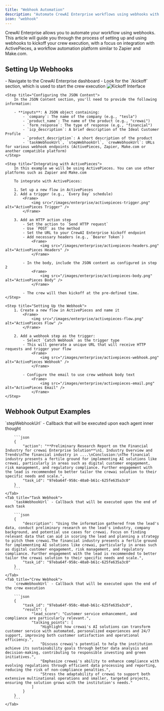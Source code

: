 ```yaml
---
title: "Webhook Automation"
description: "Automate CrewAI Enterprise workflows using webhooks with platforms like ActivePieces, Zapier, and Make.com"
icon: "webhook"
---
```


CrewAI Enterprise allows you to automate your workflow using webhooks. This article will guide you through the process of setting up and using webhooks to kickoff your crew execution, with a focus on integration with ActivePieces, a workflow automation platform similar to Zapier and Make.com.

## Setting Up Webhooks

<Steps>
    <Step title="Accessing the Kickoff Interface">
        - Navigate to the CrewAI Enterprise dashboard
        - Look for the `/kickoff` section, which is used to start the crew execution
            <Frame>
                <img src="/images/enterprise/kickoff-interface.png" alt="Kickoff Interface" />
            </Frame>
    </Step>

    <Step title="Configuring the JSON Content">
        In the JSON Content section, you'll need to provide the following information:

        - **inputs**: A JSON object containing:
            - `company`: The name of the company (e.g., "tesla")
            - `product_name`: The name of the product (e.g., "crewai")
            - `form_response`: The type of response (e.g., "financial")
            - `icp_description`: A brief description of the Ideal Customer Profile
            - `product_description`: A short description of the product
            - `taskWebhookUrl`, `stepWebhookUrl`, `crewWebhookUrl`: URLs for various webhook endpoints (ActivePieces, Zapier, Make.com or another compatible platform)
    </Step>

    <Step title="Integrating with ActivePieces">
        In this example we will be using ActivePieces. You can use other platforms such as Zapier and Make.com

        To integrate with ActivePieces:

        1. Set up a new flow in ActivePieces
        2. Add a trigger (e.g., `Every Day` schedule)
            <Frame>
                <img src="/images/enterprise/activepieces-trigger.png" alt="ActivePieces Trigger" />
            </Frame>

        3. Add an HTTP action step
            - Set the action to `Send HTTP request`
            - Use `POST` as the method
            - Set the URL to your CrewAI Enterprise kickoff endpoint
            - Add necessary headers (e.g., `Bearer Token`)
                <Frame>
                    <img src="/images/enterprise/activepieces-headers.png" alt="ActivePieces Headers" />
                </Frame>

            - In the body, include the JSON content as configured in step 2
                <Frame>
                    <img src="/images/enterprise/activepieces-body.png" alt="ActivePieces Body" />
                </Frame>

            - The crew will then kickoff at the pre-defined time.
    </Step>

    <Step title="Setting Up the Webhook">
        1. Create a new flow in ActivePieces and name it 
            <Frame>
                <img src="/images/enterprise/activepieces-flow.png" alt="ActivePieces Flow" />
            </Frame>

        2. Add a webhook step as the trigger:
            - Select `Catch Webhook` as the trigger type
            - This will generate a unique URL that will receive HTTP requests and trigger your flow
                <Frame>
                    <img src="/images/enterprise/activepieces-webhook.png" alt="ActivePieces Webhook" />
                </Frame>

            - Configure the email to use crew webhook body text
                <Frame>
                    <img src="/images/enterprise/activepieces-email.png" alt="ActivePieces Email" />
                </Frame>
    </Step>
</Steps>

## Webhook Output Examples

<Tabs>
    <Tab title="Step Webhook">
        `stepWebhookUrl` - Callback that will be executed upon each agent inner thought

        ```json
        {
            "action": "**Preliminary Research Report on the Financial Industry for crewai Enterprise Solution**\n1. Industry Overview and Trends\nThe financial industry in ....\nConclusion:\nThe financial industry presents a fertile ground for implementing AI solutions like crewai, particularly in areas such as digital customer engagement, risk management, and regulatory compliance. Further engagement with the lead is recommended to better tailor the crewai solution to their specific needs and scale.",
            "task_id": "97eba64f-958c-40a0-b61c-625fe635a3c0"
        }
        ```
    </Tab>
    <Tab title="Task Webhook">
        `taskWebhookUrl` - Callback that will be executed upon the end of each task

        ```json
        {
            "description": "Using the information gathered from the lead's data, conduct preliminary research on the lead's industry, company background, and potential use cases for crewai. Focus on finding relevant data that can aid in scoring the lead and planning a strategy to pitch them crewai.The financial industry presents a fertile ground for implementing AI solutions like crewai, particularly in areas such as digital customer engagement, risk management, and regulatory compliance. Further engagement with the lead is recommended to better tailor the crewai solution to their specific needs and scale.",
            "task_id": "97eba64f-958c-40a0-b61c-625fe635a3c0"
        }
        ```
    </Tab>
    <Tab title="Crew Webhook">
        `crewWebhookUrl` - Callback that will be executed upon the end of the crew execution

        ```json
        {
            "task_id": "97eba64f-958c-40a0-b61c-625fe635a3c0",
            "result": {
                "lead_score": "Customer service enhancement, and compliance are particularly relevant.",
                "talking_points": [
                    "Highlight how crewai's AI solutions can transform customer service with automated, personalized experiences and 24/7 support, improving both customer satisfaction and operational efficiency.",
                    "Discuss crewai's potential to help the institution achieve its sustainability goals through better data analysis and decision-making, contributing to responsible investing and green initiatives.",
                    "Emphasize crewai's ability to enhance compliance with evolving regulations through efficient data processing and reporting, reducing the risk of non-compliance penalties.",
                    "Stress the adaptability of crewai to support both extensive multinational operations and smaller, targeted projects, ensuring the solution grows with the institution's needs."
                ]
            }
        }
        ```
    </Tab>
</Tabs> 